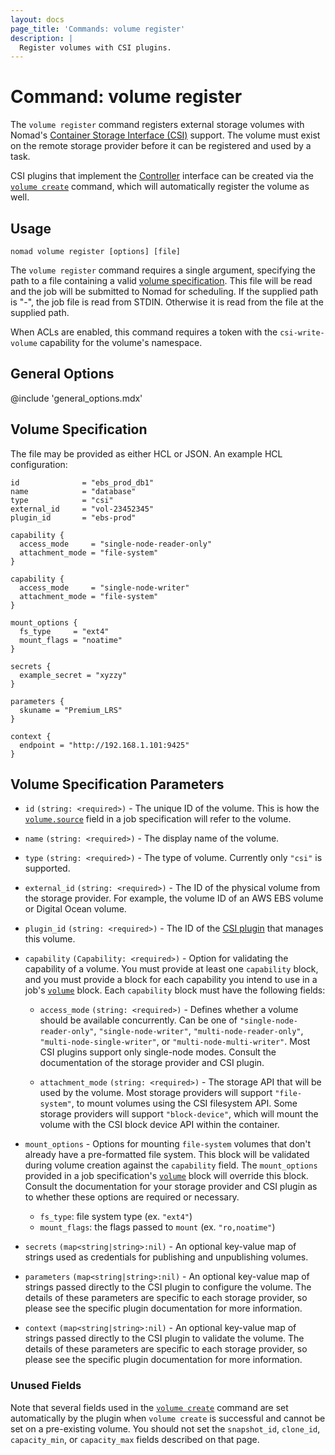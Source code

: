 ```yaml
---
layout: docs
page_title: 'Commands: volume register'
description: |
  Register volumes with CSI plugins.
---
```


# Command: volume register

The `volume register` command registers external storage volumes with Nomad's
[Container Storage Interface (CSI)][csi] support. The volume must exist on the
remote storage provider before it can be registered and used by a task.

CSI plugins that implement the [Controller][csi_plugins_internals] interface
can be created via the [`volume create`] command, which will automatically
register the volume as well.

## Usage

```plaintext
nomad volume register [options] [file]
```

The `volume register` command requires a single argument, specifying the path
to a file containing a valid [volume
specification][volume_specification]. This file will be read and the job will
be submitted to Nomad for scheduling. If the supplied path is "-", the job
file is read from STDIN. Otherwise it is read from the file at the supplied
path.

When ACLs are enabled, this command requires a token with the
`csi-write-volume` capability for the volume's namespace.

## General Options

@include 'general_options.mdx'

## Volume Specification

The file may be provided as either HCL or JSON. An example HCL configuration:

```hcl
id              = "ebs_prod_db1"
name            = "database"
type            = "csi"
external_id     = "vol-23452345"
plugin_id       = "ebs-prod"

capability {
  access_mode     = "single-node-reader-only"
  attachment_mode = "file-system"
}

capability {
  access_mode     = "single-node-writer"
  attachment_mode = "file-system"
}

mount_options {
  fs_type     = "ext4"
  mount_flags = "noatime"
}

secrets {
  example_secret = "xyzzy"
}

parameters {
  skuname = "Premium_LRS"
}

context {
  endpoint = "http://192.168.1.101:9425"
}
```

## Volume Specification Parameters

- `id` `(string: <required>)` - The unique ID of the volume. This is how the
  [`volume.source`][csi_volume_source] field in a job specification will refer
  to the volume.

- `name` `(string: <required>)` - The display name of the volume.

- `type` `(string: <required>)` - The type of volume. Currently only `"csi"`
  is supported.

- `external_id` `(string: <required>)` - The ID of the physical volume from
  the storage provider. For example, the volume ID of an AWS EBS volume or
  Digital Ocean volume.

- `plugin_id` `(string: <required>)` - The ID of the [CSI plugin][csi_plugin]
  that manages this volume.

- `capability` `(Capability: <required>)` - Option for validating the
  capability of a volume. You must provide at least one `capability` block, and
  you must provide a block for each capability you intend to use in a job's
  [`volume`] block. Each `capability` block must have the following fields:

  - `access_mode` `(string: <required>)` - Defines whether a volume should be
    available concurrently. Can be one of `"single-node-reader-only"`,
    `"single-node-writer"`, `"multi-node-reader-only"`,
    `"multi-node-single-writer"`, or `"multi-node-multi-writer"`. Most CSI
    plugins support only single-node modes. Consult the documentation of the
    storage provider and CSI plugin.

  - `attachment_mode` `(string: <required>)` - The storage API that will be used
    by the volume. Most storage providers will support `"file-system"`, to mount
    volumes using the CSI filesystem API. Some storage providers will support
    `"block-device"`, which will mount the volume with the CSI block device API
    within the container.

- `mount_options` - Options for mounting `file-system` volumes that don't
  already have a pre-formatted file system. This block will be validated
  during volume creation against the `capability` field. The `mount_options`
  provided in a job specification's [`volume`] block will override this
  block. Consult the documentation for your storage provider and CSI plugin as
  to whether these options are required or necessary.

  - `fs_type`: file system type (ex. `"ext4"`)
  - `mount_flags`: the flags passed to `mount` (ex. `"ro,noatime"`)

- `secrets` <code>(map<string|string>:nil)</code> - An optional
  key-value map of strings used as credentials for publishing and
  unpublishing volumes.

- `parameters` <code>(map<string|string>:nil)</code> - An optional
  key-value map of strings passed directly to the CSI plugin to
  configure the volume. The details of these parameters are specific
  to each storage provider, so please see the specific plugin
  documentation for more information.

- `context` <code>(map<string|string>:nil)</code> - An optional
  key-value map of strings passed directly to the CSI plugin to
  validate the volume. The details of these parameters are specific to
  each storage provider, so please see the specific plugin
  documentation for more information.

### Unused Fields

Note that several fields used in the [`volume create`] command are set
automatically by the plugin when `volume create` is successful and cannot be
set on a pre-existing volume. You should not set the `snapshot_id`,
`clone_id`, `capacity_min`, or `capacity_max` fields described on that page.

[csi]: https://github.com/container-storage-interface/spec
[csi_plugins_internals]: /docs/internals/plugins/csi#csi-plugins
[volume_specification]: #volume-specification
[csi_plugin]: /docs/job-specification/csi_plugin
[csi_volume_source]: /docs/job-specification/volume#source
[`volume`]: /docs/job-specification/volume
[`volume create`]: /docs/commands/volume/create

